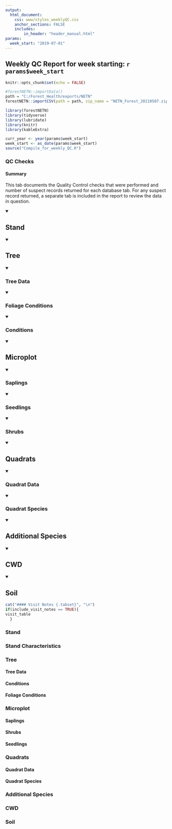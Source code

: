 ```yaml
---
output: 
  html_document:
    css: www/styles_weeklyQC.css
    anchor_sections: FALSE
    includes:
        in_header: "header_manual.html"
params:
  week_start: "2019-07-01"
---
```

Weekly QC Report for week starting: <span style="font-weight:bold;">`r params$week_start`</span> {.tabset .tabset-pills}
--------------------------------------------------
```r
knitr::opts_chunk$set(echo = FALSE)

```

```r
#forestNETN::importData()
path = "C:/Forest_Health/exports/NETN"
forestNETN::importCSV(path = path, zip_name = "NETN_Forest_20210507.zip") # migration check 5/7
```

```r
library(forestNETN)
library(tidyverse)
library(lubridate)
library(knitr)
library(kableExtra)
```

```r
curr_year <- year(params$week_start)
week_start <- as_date(params$week_start)
source("Compile_for_weekly_QC.R")
```

### QC Checks {.tabset}
#### Summary {.tabset}
This tab documents the Quality Control checks that were performed and number of suspect records returned for each database tab. For any suspect record returned, a separate tab is included in the report to review the data in question.

<details open><summary><h2>Stand</h2></summary>
</details>

<details open><summary><h2>Tree</h2></summary>

<details open class="indent"><summary><h3>Tree Data</h3></summary>
</details>

<details open class="indent"><summary><h3>Foliage Conditions</h3></summary>
</details>

<details open class="indent"><summary><h3>Conditions</h3></summary>
</details>
</details>

<details open><summary><h2>Microplot</h2></summary>
<details open class="indent"><summary><h3>Saplings</h3></summary>
</details>
<details open class="indent"><summary><h3>Seedlings</h3></summary>
</details>
<details open class="indent"><summary><h3>Shrubs</h3></summary>
</details>
</details>

<details open><summary><h2>Quadrats</h2></summary>
<details open class="indent"><summary><h3>Quadrat Data</h3></summary>
</details>
<details open class="indent"><summary><h3>Quadrat Species</h3></summary>
</details>
</details>

<details open><summary><h2>Additional Species</h2></summary>
</details>

<details open><summary><h2>CWD</h2></summary>
</details>

<details open><summary><h2>Soil</h2></summary>
</details>

```r
cat("#### Visit Notes {.tabset}", "\n")
if(include_visit_notes == TRUE){
visit_table
  }
```

### Stand 

<h3>Stand Characteristics</h3>

### Tree {.tabset}

#### Tree Data {.tabset}

#### Conditions 

#### Foliage Conditions 

### Microplot {.tabset}

#### Saplings {.tabset}

#### Shrubs

#### Seedlings

### Quadrats {.tabset}

#### Quadrat Data {.tabset}

#### Quadrat Species

### Additional Species

### CWD

### Soil




